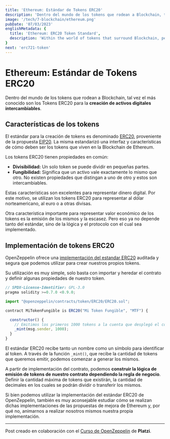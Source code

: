```yaml
---
title: 'Ethereum: Estándar de Tokens ERC20'
description: 'Dentro del mundo de los tokens que rodean a Blockchain, tal vez el más conocido son los Tokens ERC20 para la creación de activos digitales intercambiables.'
image: '/tech/7-blockchain/ethereum.png'
pubDate: '07/03/2023'
englishMetadata: {
  title: 'Ethereum: ERC20 Token Standard',
  description: 'Within the world of tokens that surround Blockchain, perhaps the best known are the ERC20 Tokens for the creation of exchangeable digital assets.'
}
next: 'erc721-token'
---
```


# Ethereum: Estándar de Tokens ERC20

Dentro del mundo de los tokens que rodean a Blockchain, tal vez el más conocido son los Tokens ERC20 para la **creación de activos digitales intercambiables**.

## Características de los tokens

El estándar para la creación de tokens es denominado [ERC20](https://ethereum.org/es/developers/docs/standards/tokens/erc-20/ "Tokens ERC20"), proveniente de la propuesta [EIP20](https://eips.ethereum.org/EIPS/eip-20 "EIP20"). La misma estandarizó una interfaz y características de cómo deben ser los tokens que viven en la Blockchain de Ethereum.

Los tokens ERC20 tienen propiedades en común:

- **Divisibilidad:** Un solo token se puede dividir en pequeñas partes.
- **Fungibilidad:** Significa que un activo vale exactamente lo mismo que otro. No existen propiedades que distingan a uno de otro y estos son intercambiables.

Estas características son excelentes para representar dinero digital. Por este motivo, se utilizan los tokens ERC20 para representar al dólar norteamericano, al euro o a otras divisas.

Otra característica importante para representar valor económico de los tokens es la emisión de los mismos y la escasez. Pero eso ya no depende tanto del estándar, sino de la lógica y el protocolo con el cual sea implementado.

## Implementación de tokens ERC20

OpenZeppelin ofrece una [implementación del estandar ERC20](https://github.com/OpenZeppelin/openzeppelin-contracts/blob/master/contracts/token/ERC20/ERC20.sol "Implementación del estandar ERC20") auditada y segura que podemos utilizar para crear nuestros propios tokens.

Su utilización es muy simple, solo basta con importar y heredar el contrato y definir algunas propiedades de nuestro token.

```js
// SPDX-License-Identifier: GPL-3.0
pragma solidity >=0.7.0 <0.9.0;

import "@openzeppelin/contracts/token/ERC20/ERC20.sol";

contract MiTokenFungible is ERC20("Mi Token Fungible", "MTF") {

  constructor() {
    // Emitimos los primeros 1000 tokens a la cuenta que desplegó el contrato
    _mint(msg.sender, 1000);
  }
}
```

El estándar ERC20 recibe tanto un nombre como un símbolo para identificar al token. A través de la función `_mint()`, que recibe la cantidad de tokens que queremos emitir, podemos comenzar a generar los mismos.

A partir de implementación del contrato, podemos **construir la lógica de emisión de tokens de nuestro contrato dependiendo la regla de negocio**. Definir la cantidad máxima de tokens que existirán, la cantidad de decimales en los cuales se podrán dividir o transferir los mismos.

Si bien podemos utilizar la implementación del estándar ERC20 de OpenZeppelin, también es muy aconsejable estudiar cómo se realizan dichas implementaciones de las propuestas de mejora de Ethereum y, por qué no, animarnos a realizar nosotros mismos nuestra propia implementación.

---
Post creado en colaboración con el [Curso de OpenZeppelin](https://platzi.com/cursos/openzeppelin/ "Curso de OpenZeppelin de Platzi") de **Platzi**.
